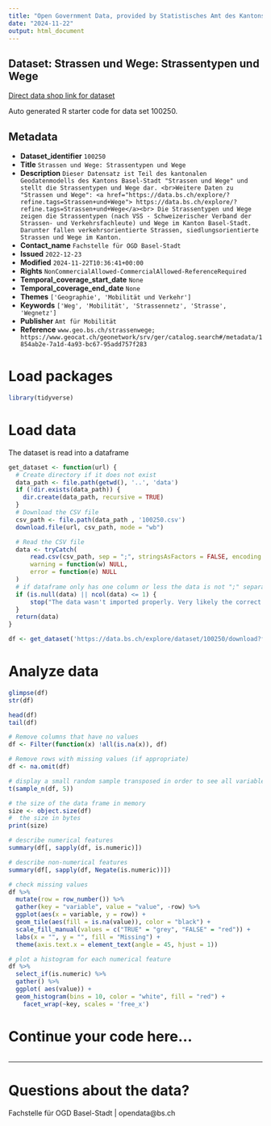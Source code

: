 ```yaml
---
title: "Open Government Data, provided by Statistisches Amt des Kantons Basel-Stadt - Fachstelle OGD"
date: "2024-11-22"
output: html_document
---
```


## Dataset: Strassen und Wege: Strassentypen und Wege

[Direct data shop link for dataset](https://data.bs.ch/explore/dataset/100250)

Auto generated R starter code for data set 100250.

## Metadata

- **Dataset_identifier** `100250`
- **Title** `Strassen und Wege: Strassentypen und Wege`
- **Description** `Dieser Datensatz ist Teil des kantonalen Geodatenmodells des Kantons Basel-Stadt "Strassen und Wege" und stellt die Strassentypen und Wege dar. <br>Weitere Daten zu "Strassen und Wege": <a href="https://data.bs.ch/explore/?refine.tags=Strassen+und+Wege"> https://data.bs.ch/explore/?refine.tags=Strassen+und+Wege</a><br>
Die Strassentypen und Wege zeigen die Strassentypen (nach VSS - Schweizerischer Verband der Strassen- und Verkehrsfachleute) und Wege im Kanton Basel-Stadt. Darunter fallen verkehrsorientierte Strassen, siedlungsorientierte Strassen und Wege im Kanton.`
- **Contact_name** `Fachstelle für OGD Basel-Stadt`
- **Issued** `2022-12-23`
- **Modified** `2024-11-22T10:36:41+00:00`
- **Rights** `NonCommercialAllowed-CommercialAllowed-ReferenceRequired`
- **Temporal_coverage_start_date** `None`
- **Temporal_coverage_end_date** `None`
- **Themes** `['Geographie', 'Mobilität und Verkehr']`
- **Keywords** `['Weg', 'Mobilität', 'Strassennetz', 'Strasse', 'Wegnetz']`
- **Publisher** `Amt für Mobilität`
- **Reference** `www.geo.bs.ch/strassenwege; https://www.geocat.ch/geonetwork/srv/ger/catalog.search#/metadata/1854ab2e-7a1d-4a93-bc67-95add757f283`


# Load packages

```r

library(tidyverse)
```

# Load data

The dataset is read into a dataframe

```r
get_dataset <- function(url) {
  # Create directory if it does not exist
  data_path <- file.path(getwd(), '..', 'data')
  if (!dir.exists(data_path)) {
    dir.create(data_path, recursive = TRUE)
  }
  # Download the CSV file
  csv_path <- file.path(data_path , '100250.csv')
  download.file(url, csv_path, mode = "wb")

  # Read the CSV file
  data <- tryCatch(
      read.csv(csv_path, sep = ";", stringsAsFactors = FALSE, encoding = "UTF-8"),
      warning = function(w) NULL,
      error = function(e) NULL
  )
  # if dataframe only has one column or less the data is not ";" separated
  if (is.null(data) || ncol(data) <= 1) {
      stop("The data wasn't imported properly. Very likely the correct separator couldn't be found.\nPlease check the dataset manually and adjust the code.")
  }
  return(data)
}
```

```r

df <- get_dataset('https://data.bs.ch/explore/dataset/100250/download?format=csv&timezone=Europe%2FZurich')

```

# Analyze data

```r

glimpse(df)
str(df)

head(df)
tail(df)

```

```r
# Remove columns that have no values
df <- Filter(function(x) !all(is.na(x)), df)

# Remove rows with missing values (if appropriate)
df <- na.omit(df)
```

```r
# display a small random sample transposed in order to see all variables
t(sample_n(df, 5))
```

```r
# the size of the data frame in memory
size <- object.size(df)
#  the size in bytes
print(size)
```

```r
# describe numerical features
summary(df[, sapply(df, is.numeric)])
```

```r
# describe non-numerical features
summary(df[, sapply(df, Negate(is.numeric))])
```

```r
# check missing values
df %>%
  mutate(row = row_number()) %>%
  gather(key = "variable", value = "value", -row) %>%
  ggplot(aes(x = variable, y = row)) +
  geom_tile(aes(fill = is.na(value)), color = "black") +
  scale_fill_manual(values = c("TRUE" = "grey", "FALSE" = "red")) +
  labs(x = "", y = "", fill = "Missing") +
  theme(axis.text.x = element_text(angle = 45, hjust = 1))
```

```r
# plot a histogram for each numerical feature
df %>%
  select_if(is.numeric) %>%
  gather() %>%
  ggplot( aes(value)) +
  geom_histogram(bins = 10, color = "white", fill = "red") +
    facet_wrap(~key, scales = 'free_x')
```

# Continue your code here...

```r

```
------------------------------------------------------------------------

# Questions about the data?

Fachstelle für OGD Basel-Stadt | opendata@bs.ch
